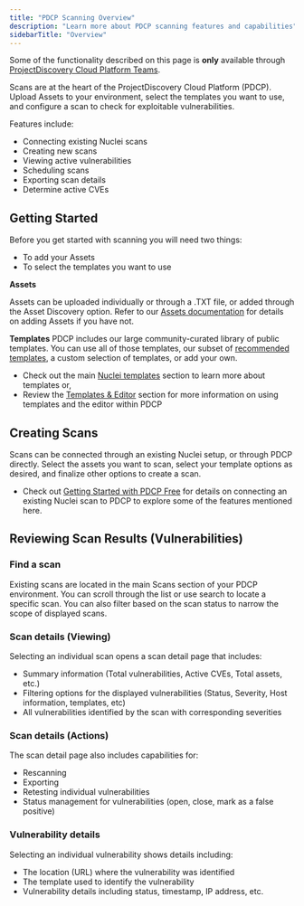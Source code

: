 ```yaml
---
title: "PDCP Scanning Overview"
description: "Learn more about PDCP scanning features and capabilities"
sidebarTitle: "Overview"
---
```

<Info> Some of the functionality described on this page is **only** available through [ProjectDiscovery Cloud Platform Teams](https://projectdiscovery.io/pricing).</Info> 

Scans are at the heart of the ProjectDiscovery Cloud Platform (PDCP). Upload Assets to your environment, select the templates you want to use, and configure a scan to check for exploitable vulnerabilities. 

Features include:
- Connecting existing Nuclei scans
- Creating new scans 
- Viewing active vulnerabilities
- Scheduling scans
- Exporting scan details 
- Determine active CVEs

## Getting Started

Before you get started with scanning you will need two things: 

- To add your Assets
- To select the templates you want to use

**Assets**

Assets can be uploaded individually or through a .TXT file, or added through the Asset Discovery option. Refer to our [Assets documentation](/cloud/assets/overview) for details on adding Assets if you have not. 

**Templates**
PDCP includes our large community-curated library of public templates. You can use all of those templates, our subset of [recommended templates](/cloud/editor/recommended), a custom selection of templates, or add your own. 

 - Check out the main [Nuclei templates](templates/introduction) section to learn more about templates or, 
 - Review the [Templates & Editor](/cloud/editor/overview) section for more information on using templates and the editor within PDCP

## Creating Scans

Scans can be connected through an existing Nuclei setup, or through PDCP directly. Select the assets you want to scan, select your template options as desired, and finalize other options to create a scan.

- Check out [Getting Started with PDCP Free](/cloud/free/overview) for details on connecting an existing Nuclei scan to PDCP to explore some of the features mentioned here.

## Reviewing Scan Results (Vulnerabilities) 

### Find a scan
Existing scans are located in the main Scans section of your PDCP environment. You can scroll through the list or use search to locate a specific scan. You can also filter based on the scan status to narrow the scope of displayed scans. 

### Scan details (Viewing)
Selecting an individual scan opens a scan detail page that includes:
 - Summary information (Total vulnerabilities, Active CVEs, Total assets, etc.) 
 - Filtering options for the displayed vulnerabilities (Status, Severity, Host information, templates, etc) 
 - All vulnerabilities identified by the scan with corresponding severities

### Scan details (Actions) 
The scan detail page also includes capabilities for:
 - Rescanning 
 - Exporting
 - Retesting individual vulnerabilities
 - Status management for vulnerabilities (open, close, mark as a false positive) 

### Vulnerability details 
Selecting an individual vulnerability shows details including:
 - The location (URL) where the vulnerability was identified 
 - The template used to identify the vulnerability
 - Vulnerability details including status, timestamp, IP address, etc. 

